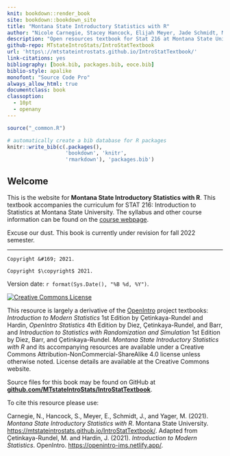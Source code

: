 ```yaml
--- 
knit: bookdown::render_book
site: bookdown::bookdown_site
title: "Montana State Introductory Statistics with R"
author: "Nicole Carnegie, Stacey Hancock, Elijah Meyer, Jade Schmidt, Melinda Yager"
description: "Open resources textbook for Stat 216 at Montana State University"
github-repo: MTstateIntroStats/IntroStatTextbook
url: 'https\://mtstateintrostats.github.io/IntroStatTextbook/'
link-citations: yes
bibliography: [book.bib, packages.bib, eoce.bib]
biblio-style: apalike
monofont: "Source Code Pro"
always_allow_html: true
documentclass: book
classoption: 
  - 10pt
  - openany
---
```


```r
source("_common.R")
```

```r
# automatically create a bib database for R packages
knitr::write_bib(c(.packages(), 
                   'bookdown', 'knitr', 
                   'rmarkdown'), 'packages.bib')
```

::: {.welcome}
# Welcome {.unnumbered}

This is the website for **Montana State Introductory Statistics with R**.
This textbook accompanies the curriculum for STAT 216: Introduction to Statistics at Montana State University. The syllabus and other course information can be found
on the [course webpage](https://math.montana.edu/courses/s216/index.html).

::: {.underconstruction}
Excuse our dust. This book is currently under revision for fall 2022 semester.
:::

---

```asis
Copyright &#169; 2021.
```

```asis
Copyright $\copyright$ 2021.
```

Version date: `r format(Sys.Date(), "%B %d, %Y")`.

<a rel="license" href="http://creativecommons.org/licenses/by-nc-sa/4.0/"><img alt="Creative Commons License" style="border-width:0" src="https://i.creativecommons.org/l/by-nc-sa/4.0/88x31.png" /></a><br />

This resource is largely a derivative of the [OpenIntro](https://www.openintro.org/) project textbooks: *Introduction to Modern Statistics* 1st Edition by Çetinkaya-Rundel and Hardin, *OpenIntro Statistics* 4th Edition by Diez, Çetinkaya-Rundel, and Barr, and *Introduction to Statistics with Randomization and Simulation* 1st Edition by Diez, Barr, and Çetinkaya-Rundel.
*Montana State Introductory Statistics with R* and its accompanying resources are  available under a Creative Commons Attribution-NonCommercial-ShareAlike 4.0 license unless otherwise noted. 
License details are available at the Creative Commons website.

Source files for this book may be found on GitHub at\
[**github.com/MTstateIntroStats/IntroStatTextbook**](https://github.com/MTstateIntroStats/IntroStatTextbook).

To cite this resource please use:
 
Carnegie, N., Hancock, S., Meyer, E., Schmidt, J., and Yager, M. (2021). *Montana State Introductory Statistics with R*. Montana State University. [https://mtstateintrostats.github.io/IntroStatTextbook/](https://mtstateintrostats.github.io/IntroStatTextbook/). Adapted from Çetinkaya-Rundel, M. and Hardin, J. (2021). _Introduction to Modern Statistics_. OpenIntro. [https://openintro-ims.netlify.app/](https://openintro-ims.netlify.app/).
:::

